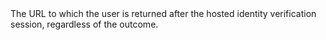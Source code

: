   
<ParamField body="ReturnUrl" type="string" required>  
<MaxLength220Characters />     
The URL to which the user is returned after the hosted identity verification session, regardless of the outcome.
</ParamField>